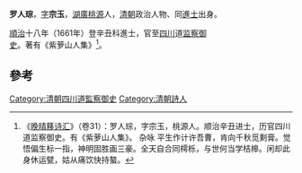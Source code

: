 '''罗人琮'''，[[表字|字]]'''宗玉'''，[[湖廣|湖廣]][[桃源县|桃源]]人，[[清朝|清朝]]政治人物、同[[進士|進士]]出身。

[[順治|順治]]十八年（1661年）登辛丑科進士，官至[[四川|四川]]道[[监察御史|监察御史]]。著有《紫萝山人集》<ref>《[[晚晴簃诗汇|晚晴簃诗汇]]》（卷31）：罗人琮，字宗玉，桃源人。顺治辛丑进士，历官四川道监察御史。有《紫萝山人集》。 杂咏 平生作计许吾曹，肯向千秋觅剩膏。觉悟偏生标一指，神明固胜画三豪。全天自合同樗栎，与世何当学桔槔。闲却此身休运甓，姑从痛饮快持螯。</ref>。

==參考==
{{reflist}}
{{清朝人物小作品}}
{{順治十八年辛丑科殿試金榜}}
{{DEFAULTSORT:Luo羅}}
[[Category:清朝四川道監察御史|Category:清朝四川道監察御史]]
[[Category:清朝詩人|Category:清朝詩人]]